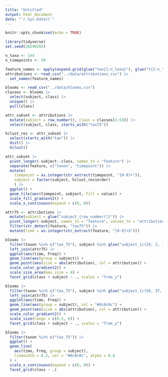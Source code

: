 ```yaml
---
title: "Untitled"
output: html_document
date: "`r Sys.Date()`"
---
```


```r
knitr::opts_chunk$set(echo = TRUE)
```

```r
library(tidyverse)
set.seed(20240203)
```

```r
n_taxa <- 144
n_timepoints <- 50

feature_names <- apply(expand.grid(glue("tax{1:n_taxa}"), glue("t{1:n_timepoints}")), 1, paste, collapse = "_")
attributions <- read_csv("../data/attributions.csv") |>
  set_names(feature_names)

blooms <- read_csv("../data/blooms.csv")
classes <- blooms |>
  select(subject, class) |>
  unique() |>
  pull(class)
```

```r
attr_subset <- attributions |>
  mutate(subject = row_number(), class = classes[1:63]) |>
  select(subject, class, starts_with("tax75"))

hclust_res <- attr_subset |>
  select(starts_with("tax")) |>
  dist() |>
  hclust()

attr_subset |>
  pivot_longer(-subject:-class, names_to = "feature") |>
  separate(feature, c("taxon", "timepoint")) |>
  mutate(
    timepoint = as.integer(str_extract(timepoint, "[0-9]+")),
    subject = factor(subject, hclust_res$order)
    ) |>
  ggplot() +
  geom_tile(aes(timepoint, subject, fill = value)) +
  scale_fill_gradient2() +
  scale_x_continuous(expand = c(0, 0))
```

```r
attr75 <- attributions |>
  mutate(subject = glue("subject_{row_number()}")) |>
  pivot_longer(-subject, names_to = "feature", values_to = "attribution") |>
  filter(str_detect(feature, "tax75")) |>
  mutate(time = as.integer(str_extract(feature, "[0-9]+$")))
```


```r
blooms |>
  filter(taxon %in% c("tax_75"), subject %in% glue("subject_{c(29, 2, 11, 28)}")) |>
  left_join(attr75) |>
  ggplot(aes(time, Freq)) +
  geom_line(aes(group = subject)) +
  geom_point(aes(size = abs(attribution), col = attribution)) +
  scale_color_gradient2() +
  scale_size_area(max_size = 4) +
  facet_grid(class + subject ~ ., scales = "free_y")
```

```r
blooms |>
  filter(taxon %in% c("tax_75"), subject %in% glue("subject_{c(58, 37, 4, 1)}")) |>
  left_join(attr75) |>
  ggplot(aes(time, Freq)) +
  geom_line(aes(group = subject), col = "#0c0c0c") +
  geom_point(aes(size = abs(attribution), col = attribution)) +
  scale_color_gradient2() +
  scale_size(range = c(0.5, 6)) +
  facet_grid(class + subject ~ ., scales = "free_y")

```

```r
blooms |>
  filter(taxon %in% c("tax_75")) |>
  ggplot() +
  geom_line(
    aes(time, Freq, group = subject), 
    linewidth = 0.2, col = "#0c0c0c", alpha = 0.8
  ) +
  scale_x_continuous(expand = c(0, 0)) +
  facet_grid(class ~ .)
```


